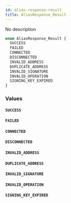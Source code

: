 ```yaml
---
id: alias-response-result
title: AliasResponse_Result
---
```



No description

```graphql
enum AliasResponse_Result {
  SUCCESS
  FAILED
  CONNECTED
  DISCONNECTED
  INVALID_ADDRESS
  DUPLICATE_ADDRESS
  INVALID_SIGNATURE
  INVALID_OPERATION
  SIGNING_KEY_EXPIRED
}
```


### Values

#### `SUCCESS` 




#### `FAILED` 




#### `CONNECTED` 




#### `DISCONNECTED` 




#### `INVALID_ADDRESS` 




#### `DUPLICATE_ADDRESS` 




#### `INVALID_SIGNATURE` 




#### `INVALID_OPERATION` 




#### `SIGNING_KEY_EXPIRED` 






